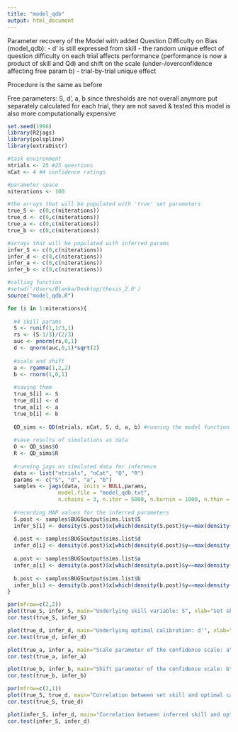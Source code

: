```yaml
---
title: "model_qdb"
output: html_document
---
```


Parameter recovery of the Model with added Question Difficulty on Bias (model_qdb):
- d' is still expressed from skill
- the random unique effect of question difficulty on each trial affects performance (performance is now a product of skill and Qd) and shift on the scale (under-/overconfidence affecting free param b) - trial-by-trial unique effect

Procedure is the same as before

Free parameters: S, d', a, b
since thresholds are not overall anymore put separately calculated for each trial, they are not saved & tested
this model is also more computationally expensive

```r
set.seed(1996)
library(R2jags)
library(polspline)
library(extraDistr)

#task environment
ntrials <- 25 #25 questions
nCat <- 4 #4 confidence ratings

#parameter space
niterations <- 100

#the arrays that will be populated with 'true' set parameters
true_S <- c(0,c(niterations))
true_d <- c(0,c(niterations))
true_a <- c(0,c(niterations))
true_b <- c(0,c(niterations))

#arrays that will be populated with inferred params
infer_S <- c(0,c(niterations))
infer_d <- c(0,c(niterations))
infer_a <- c(0,c(niterations))
infer_b <- c(0,c(niterations))

#calling function
#setwd('/Users/Blanka/Desktop/thesis_2.0')
source("model_qdb.R")

for (i in 1:niterations){
  
  #4 skill params
  S <- runif(1,1/3,1)
  rs <- (S-1/3)/(2/3) 
  auc <- pnorm(rs,0,1)
  d <- qnorm(auc,0,1)*sqrt(2)
  
  #scale and shift
  a <- rgamma(1,2,2)
  b <- rnorm(1,0,1)
  
  #saving them
  true_S[i] <- S
  true_d[i] <- d
  true_a[i] <- a
  true_b[i] <- b
  
  QD_sims <- QD(ntrials, nCat, S, d, a, b) #running the model function
  
  #save results of simulations as data
  O <- QD_sims$O
  R <- QD_sims$R
  
  #running jags on simulated data for inference
  data <- list("ntrials", "nCat", "O", "R")
  params <- c("S", "d", "a", "b")
  samples <- jags(data, inits = NULL,params,
                model.file = "model_qdb.txt",
                n.chains = 3, n.iter = 5000, n.burnin = 1000, n.thin = 1)
  
  #recording MAP values for the inferred parameters
  S.post <- samples$BUGSoutput$sims.list$S
  infer_S[i] <- density(S.post)$x[which(density(S.post)$y==max(density(S.post)$y))]
  
  d.post <- samples$BUGSoutput$sims.list$d
  infer_d[i] <- density(d.post)$x[which(density(d.post)$y==max(density(d.post)$y))]
  
  a.post <- samples$BUGSoutput$sims.list$a
  infer_a[i] <- density(a.post)$x[which(density(a.post)$y==max(density(a.post)$y))]
  
  b.post <- samples$BUGSoutput$sims.list$b
  infer_b[i] <- density(b.post)$x[which(density(b.post)$y==max(density(b.post)$y))]
}

```


```r
par(mfrow=c(2,2))
plot(true_S, infer_S, main="Underlying skill variable: S", xlab="set skill parameter", ylab="inferred skill parameter")
cor.test(true_S, infer_S)

plot(true_d, infer_d, main="Underlying optimal calibration: d'", xlab="set d' parameter", ylab="inferred d' parameter")
cor.test(true_d, infer_d)

plot(true_a, infer_a, main="Scale parameter of the confidence scale: a", xlab="set scale parameter", ylab="inferred scale parameter")
cor.test(true_a, infer_a)

plot(true_b, infer_b, main="Shift parameter of the confidence scale: b", xlab="set shift parameter", ylab="inferred shift parameter")
cor.test(true_b, infer_b)
```

```r
par(mfrow=c(2,1))
plot(true_S, true_d, main="Correlation between set skill and optimal calibration", xlab="set skill parameter", ylab="set d' parameter")
cor.test(true_S, true_d)

plot(infer_S, infer_d, main="Correlation between inferred skill and optimal calibration", xlab="inferred skill parameter", ylab="inferred d' parameter")
cor.test(infer_S, infer_d)
```

